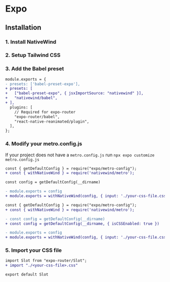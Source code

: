 
# Expo

## Installation

### 1. Install NativeWind

<Install />

### 2. Setup Tailwind CSS

<Tailwind />

### 3. Add the Babel preset

```diff title="babel.config.js"
module.exports = {
- presets: ['babel-preset-expo'],
+ presets: [
+   ["babel-preset-expo", { jsxImportSource: "nativewind" }],
+   "nativewind/babel",
+ ],
  plugins: [
    // Required for expo-router
    "expo-router/babel",
    "react-native-reanimated/plugin",
  ],
};
```

### 4. Modify your metro.config.js

If your project does not have a `metro.config.js` run `npx expo customize metro.config.js`

<Tabs>
<TabItem value="SDK 50+">

```diff title="metro.config.js"
const { getDefaultConfig } = require("expo/metro-config");
+ const { withNativeWind } = require('nativewind/metro');

const config = getDefaultConfig(__dirname)

- module.exports = config
+ module.exports = withNativeWind(config, { input: './your-css-file.css' })
```

</TabItem >
<TabItem value="SDK <= 49">

```diff title="metro.config.js"
const { getDefaultConfig } = require("expo/metro-config");
+ const { withNativeWind } = require('nativewind/metro');

- const config = getDefaultConfig(__dirname)
+ const config = getDefaultConfig(__dirname, { isCSSEnabled: true })

- module.exports = config
+ module.exports = withNativeWind(config, { input: './your-css-file.css' })
```

</TabItem>

</Tabs>

### 5. Import your CSS file

```diff title="app/_layout.js"
import Slot from "expo-router/Slot";
+ import "./<your-css-file>.css"

export default Slot

```

